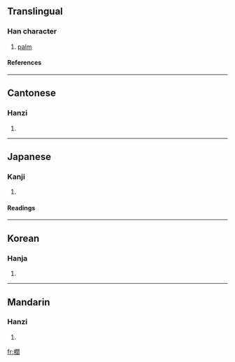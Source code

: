 {{see|榈}}

==Translingual==
===Han character===
{{Han char|rn=75|rad=木|as=15|sn=19|four=4792<sub>0</sub>|canj=木日弓口 (DANR)}}
# [[palm]]
====References====
{{Han ref|kx=0560.220|dkj=15815|dj=0949.200|hdz=21311.050|uh=6ADA|ud=27354|bh=C371|bd=50033}}

----
==Cantonese==
===Hanzi===
{{yue-hanzi|jyut=|y=leui4}}
# {{defn|Cantonese}}

----
==Japanese==
===Kanji===
{{ja-kanji|grade=|rs=木15}}
# {{defn|Japanese}} 
====Readings====
{{ja-readings|on=[[りょ]] (ryo), [[ろ]] (ro)|kun=[[かりん]] (karin)}}

----
==Korean==
===Hanja===
{{ko-hanja|hangeul=려>여|eumhun=|rv=ryeo>yeo|mr=ryŏ>yŏ|y=ley>ey}}
# {{defn|Korean}}

----
==Mandarin==
===Hanzi===
{{cmn-hanzi|sim=榈|pin=[[lǘ]] (lü2)|wg=lü<sup>2</sup>}}
# {{defn|Mandarin}}

[[fr:櫚]]